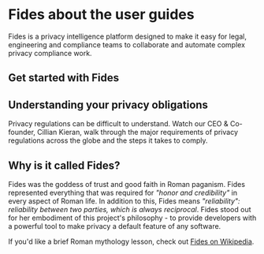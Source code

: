 
# Fides about the user guides

Fides is a privacy intelligence platform designed to make it easy for legal, engineering and compliance teams to collaborate and automate complex privacy compliance work.

## Get started with Fides
<KeyFeatWrap>
  <KeyFeat title="Privacy Requests" link="/docs/user-guides/privacy-requests" description="Get started with Fides by learning about privacy requests, including how to configure and process them."/>
  <KeyFeat title="Datasets" link="/docs/user-guides/datasets" description="Learn how you can use datasets to map and manage data for privacy requests across your systems."/>
  <KeyFeat title="Integrations" link="/docs/user-guides/integrations" description="Configure and connect your systems, from databases to third-party SaaS applications for privacy requests."/>
  
</KeyFeatWrap>

## Understanding your privacy obligations

Privacy regulations can be difficult to understand. Watch our CEO & Co-founder, Cillian Kieran, walk through the major requirements of privacy regulations across the globe and the steps it takes to comply. 

<VimeoVideo src="https://player.vimeo.com/video/848495248?badge=0&amp;autopause=0&amp;player_id=0&amp;app_id=58479" />

## Why is it called Fides?

Fides was the goddess of trust and good faith in Roman paganism. Fides represented everything that was required for *"honor and credibility"* in every aspect of Roman life. In addition to this, Fides means *"reliability": reliability between two parties, which is always reciprocal*. Fides stood out for her embodiment of this project's philosophy - to provide developers with a powerful tool to make privacy a default feature of any software.

If you'd like a brief Roman mythology lesson, check out [Fides on Wikipedia](https://en.wikipedia.org/wiki/Fides_(deity)).

